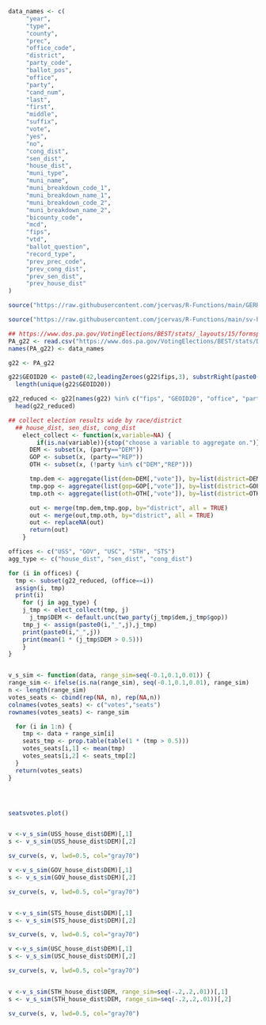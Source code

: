 

```r
data_names <- c(
     "year",
     "type",
     "county",
     "prec",
     "office_code",
     "district",
     "party_code",
     "ballot_pos",
     "office",
     "party",
     "cand_num",
     "last",
     "first",
     "middle",
     "suffix",
     "vote",
     "yes",
     "no",
     "cong_dist",
     "sen_dist",
     "house_dist",
     "muni_type",
     "muni_name",
     "muni_breakdown_code_1",
     "muni_breakdown_name_1",
     "muni_breakdown_code_2",
     "muni_breakdown_name_2",
     "bicounty_code",
     "mcd",
     "fips",
     "vtd",
     "ballot_question",
     "record_type",
     "prev_prec_code",
     "prev_cong_dist",
     "prev_sen_dist",
     "prev_house_dist"
)
```

```r
source("https://raw.githubusercontent.com/jcervas/R-Functions/main/GERRYfunctions.R")

source("https://raw.githubusercontent.com/jcervas/R-Functions/main/sv-hyp.R")
```

```r
## https://www.dos.pa.gov/VotingElections/BEST/stats/_layouts/15/formspubs/formsandpubs.aspx
PA_g22 <- read.csv("https://www.dos.pa.gov/VotingElections/BEST/stats/Documents/ElectionReturns_2022_General_PrecinctReturns.txt", header=FALSE, stringsAsFactors=FALSE)
names(PA_g22) <- data_names
```

```r
g22 <- PA_g22

g22$GEOID20 <- paste0(42,leadingZeroes(g22$fips,3), substrRight(paste0("000000",g22$prec),6))
  length(unique(g22$GEOID20))

g22_reduced <- g22[names(g22) %in% c("fips", "GEOID20", "office", "party", "last", "prec", "cong_dist", "house_dist", "sen_dist", "vote", "muni_name")]
  head(g22_reduced)
```


```r


## collect election results wide by race/district
  ## house_dist, sen_dist, cong_dist
    elect_collect <- function(x,variable=NA) {
        if(is.na(variable)){stop("choose a variable to aggregate on.")}
      DEM <- subset(x, (party=="DEM"))
      GOP <- subset(x, (party=="REP"))
      OTH <- subset(x, (!party %in% c("DEM","REP")))

      tmp.dem <- aggregate(list(dem=DEM[,"vote"]), by=list(district=DEM[,variable]), FUN=sum)
      tmp.gop <- aggregate(list(gop=GOP[,"vote"]), by=list(district=GOP[,variable]), FUN=sum)
      tmp.oth <- aggregate(list(oth=OTH[,"vote"]), by=list(district=OTH[,variable]), FUN=sum)

      out <- merge(tmp.dem,tmp.gop, by="district", all = TRUE)
      out <- merge(out,tmp.oth, by="district", all = TRUE)
      out <- replaceNA(out)
      return(out)
    }
```

```r
offices <- c("USS", "GOV", "USC", "STH", "STS")
agg_type <- c("house_dist", "sen_dist", "cong_dist")

for (i in offices) {
  tmp <- subset(g22_reduced, (office==i))
  assign(i, tmp)
  print(i)
    for (j in agg_type) {
    j_tmp <- elect_collect(tmp, j)
      j_tmp$DEM <- default.unc(two_party(j_tmp$dem,j_tmp$gop))
    tmp_j <- assign(paste0(i,"_",j),j_tmp)
    print(paste0(i,"_",j))
    print(mean(1 * (j_tmp$DEM > 0.5)))
    }
}

```


```r

```



```r

v_s_sim <- function(data, range_sim=seq(-0.1,0.1,0.01)) {
range_sim <- ifelse(is.na(range_sim), seq(-0.1,0.1,0.01), range_sim)
n <- length(range_sim)
votes_seats <- cbind(rep(NA, n), rep(NA,n))
colnames(votes_seats) <- c("votes","seats")
rownames(votes_seats) <- range_sim

  for (i in 1:n) {
    tmp <- data + range_sim[i]
    seats_tmp <- prop.table(table(1 * (tmp > 0.5)))
    votes_seats[i,1] <- mean(tmp)
    votes_seats[i,2] <- seats_tmp[2]
  }
  return(votes_seats)
}




seatsvotes.plot()


v <-v_s_sim(USS_house_dist$DEM)[,1]
s <- v_s_sim(USS_house_dist$DEM)[,2]

sv_curve(s, v, lwd=0.5, col="gray70")

v <-v_s_sim(GOV_house_dist$DEM)[,1]
s <- v_s_sim(GOV_house_dist$DEM)[,2]

sv_curve(s, v, lwd=0.5, col="gray70")


v <-v_s_sim(STS_house_dist$DEM)[,1]
s <- v_s_sim(STS_house_dist$DEM)[,2]

sv_curve(s, v, lwd=0.5, col="gray70")

v <-v_s_sim(USC_house_dist$DEM)[,1]
s <- v_s_sim(USC_house_dist$DEM)[,2]

sv_curve(s, v, lwd=0.5, col="gray70")


v <-v_s_sim(STH_house_dist$DEM, range_sim=seq(-.2,.2,.01))[,1]
s <- v_s_sim(STH_house_dist$DEM, range_sim=seq(-.2,.2,.01))[,2]

sv_curve(s, v, lwd=0.5, col="gray70")



```

